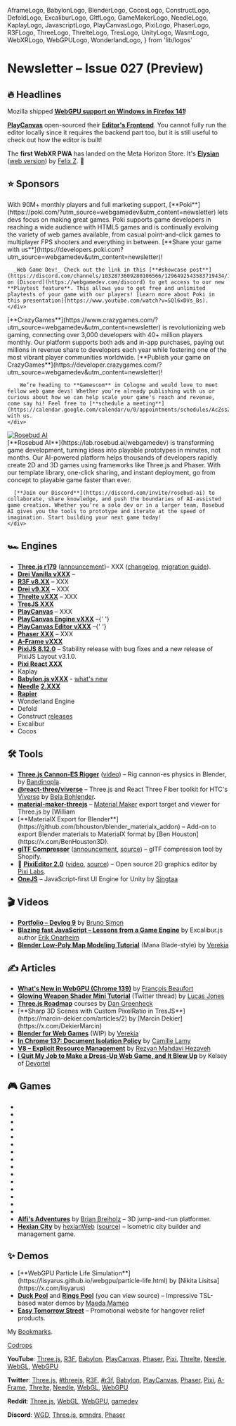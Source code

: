   AframeLogo,
  BabylonLogo,
  BlenderLogo,
  CocosLogo,
  ConstructLogo,
  DefoldLogo,
  ExcaliburLogo,
  GltfLogo,
  GameMakerLogo,
  NeedleLogo,
  KaplayLogo,
  JavascriptLogo,
  PlayCanvasLogo,
  PixiLogo,
  PhaserLogo,
  R3FLogo,
  ThreeLogo,
  ThrelteLogo,
  TresLogo,
  UnityLogo,
  WasmLogo,
  WebXRLogo,
  WebGPULogo,
  WonderlandLogo,
} from 'lib/logos'

# Newsletter – Issue 027 (Preview)

<SubTitleDate value="2025-08-12" />

<NoBulletListStyles />
<NewsletterStyles />

## 🔥 Headlines

<WebGPULogo /> Mozilla shipped [**WebGPU support on Windows in Firefox
141**](https://mozillagfx.wordpress.com/2025/07/15/shipping-webgpu-on-windows-in-firefox-141/)!

<PlayCanvasLogo /> [**PlayCanvas**](https://playcanvas.com/) open-sourced their [**Editor's
Frontend**](https://blog.playcanvas.com/playcanvas-editor-frontend-is-now-open-source/). You cannot
fully run the editor locally since it requires the backend part too, but it is still useful to check
out how the editor is built!

<WebXRLogo /> The **first WebXR PWA** has landed on the Meta Horizon Store. It's
[**Elysian**](https://www.meta.com/en-gb/experiences/elysian/9682662301753288/) ([web
version](https://elysian.fun/)) by [Felix Z](https://x.com/felix_trz). 👏

## ⭐️ Sponsors

<div className="flex flex-col gap-5 mt-5">
  <div className="flex flex-col gap-5 lg:flex-row items-center">
    <div className="mx-auto w-full max-w-[140px] h-full max-h-[140px] flex items-center justify-center">
      <a
        href="https://poki.com/?utm_source=webgamedev&utm_content=newsletter"
        target="_blank"
        rel="noopener"
      >
        <PokiLogo className="w-full max-w-130 scale-[0.85]" />
      </a>
    </div>
    <div className="flex flex-col gap-3 [&>*]:!my-0">
      With 90M+ monthly players and full marketing support, [**Poki**](https://poki.com/?utm_source=webgamedev&utm_content=newsletter) lets devs focus on making great games. Poki supports game developers in reaching a wide audience with HTML5 games and is continually evolving the variety of web games available, from casual point-and-click games to multiplayer FPS shooters and everything in between. [**Share your game with us**](https://developers.poki.com?utm_source=webgamedev&utm_content=newsletter)!

      _Web Game Dev!_ Check out the link in this [**#showcase post**](https://discord.com/channels/1032873609280106566/1296492543583719434/1296492543583719434) on [Discord](https://webgamedev.com/discord) to get access to our new **Playtest feature**. This allows you to get free and unlimited playtests of your game with our players! [Learn more about Poki in this presentation](https://www.youtube.com/watch?v=SQl6xDVs_Bs).
    </div>

  </div>

<div className="h-px bg-gray-200 dark:bg-neutral-800" />

  <div className="flex flex-col gap-5 lg:flex-row items-center">
    <div className="mx-auto w-full max-w-[140px] h-full max-h-[140px] flex items-center justify-center">
      <a
        href="https://www.crazygames.com/?utm_source=webgamedev&utm_content=newsletter"
        target="_blank"
        rel="noopener"
      >
        <CGLogo className="w-full max-w-130" />
      </a>
    </div>
    <div className="flex flex-col gap-3 [&>*]:!my-0">
        [**CrazyGames**](https://www.crazygames.com/?utm_source=webgamedev&utm_content=newsletter)
        is revolutionizing web gaming, connecting over 3,000 developers with 40+
        million players monthly. Our platform supports both ads and in-app purchases, paying out
        millions in revenue share to developers each year while fostering one of the most vibrant
        player communities worldwide. [**Publish your game on CrazyGames**](https://developer.crazygames.com/?utm_source=webgamedev&utm_content=newsletter)!

        We’re heading to **Gamescom** in Cologne and would love to meet fellow web game devs! Whether you're already publishing with us or curious about how we can help scale your game's reach and revenue, come say hi! Feel free to [**schedule a meeting**](https://calendar.google.com/calendar/u/0/appointments/schedules/AcZssZ0KM1KvCV72i9EUWDZ8RwXq4eQmym_K6ZwmAtNCqZ26QLnwzHcdcGVzGVVw4HDRX_lBjQ02eV0Q) with us.
    </div>

  </div>

<div className="h-px bg-gray-200 dark:bg-neutral-800" />

  <div className="flex flex-col gap-5 lg:flex-row items-center">
    <div className="mx-auto w-full max-w-[140px] h-full max-h-[140px] flex items-center justify-center">
      <a
        href="https://lab.rosebud.ai/webgamedev"
        target="_blank"
        rel="noopener"
      >
        <img src="/partnerships/rosebud.png" alt="Rosebud AI" className="w-full max-w-36" />
      </a>
    </div>
    <div className="flex flex-col gap-3 [&>*]:!my-0">
      [**Rosebud AI**](https://lab.rosebud.ai/webgamedev) is transforming game development, turning ideas into playable prototypes in minutes, not months. Our AI-powered platform helps thousands of developers rapidly create 2D and 3D games using frameworks like Three.js and Phaser. With our template library, one-click sharing, and instant deployment, go from concept to playable game faster than ever.
      
      [**Join our Discord**](https://discord.com/invite/rosebud-ai) to collaborate, share knowledge, and push the boundaries of AI-assisted game creation. Whether you're a solo dev or in a larger team, Rosebud AI gives you the tools to prototype and iterate at the speed of imagination. Start building your next game today!
    </div>
  </div>
</div>

## 🏎 Engines

- <ThreeLogo /> [**Three.js r179**](https://github.com/mrdoob/three.js/releases)
  ([announcement](https://x.com/threejs/status/1951272304803254698))– XXX
  ([changelog](https://github.com/mrdoob/three.js/releases), [migration
  guide](https://github.com/mrdoob/three.js/wiki/Migration-Guide)).
- <ThreeLogo /> [**Drei Vanilla vXXX**](https://github.com/pmndrs/drei-vanilla/releases) –
- <R3FLogo /> [**R3F v8.XX**](https://github.com/pmndrs/react-three-fiber/releases) – XXX
- <R3FLogo /> [**Drei v9.XX**](https://github.com/pmndrs/drei/releases) – XXX
- <ThrelteLogo /> [**Threlte vXXX**](https://bsky.app/profile/threlte.xyz) – XXX
- <TresLogo /> [**TresJS XXX**](https://github.com/Tresjs/tres/releases)
- <PlayCanvasLogo /> [**PlayCanvas**](https://playcanvas.com/) – XXX
- <PlayCanvasLogo /> [**PlayCanvas Engine vXXX**](https://github.com/playcanvas/engine/releases)
  –{' '}
- <PlayCanvasLogo /> [**PlayCanvas Editor vXXX**](https://github.com/playcanvas/editor/releases)
  –{' '}
- <PhaserLogo /> [**Phaser XXX**](https://github.com/photonstorm/phaser/releases) – XXX
- <AframeLogo /> [**A-Frame vXXX**](https://github.com/aframevr/aframe/releases)
- <PixiLogo /> [**PixiJS 8.12.0**](https://pixijs.com/blog/8.12.0) – Stability release with bug
  fixes and a new release of PixiJS Layout v3.1.0.
- <PixiLogo /> [**Pixi React XXX**](https://github.com/pixijs/pixi-react/releases)
- <KaplayLogo /> Kaplay
- <BabylonLogo /> [**Babylon.js vXXX**](https://github.com/BabylonJS/Babylon.js/releases) - [what's
  new](https://doc.babylonjs.com/whats-new/)
- <NeedleLogo /> [**Needle**](https://needle.tools/)
  [**2.XXX**](https://github.com/needle-tools/needle-engine-support/releases)
- [**Rapier**](https://github.com/dimforge/rapier/blob/master/CHANGELOG.md)
- <WonderlandLogo /> Wonderland Engine
- <DefoldLogo /> Defold
- <ConstructLogo /> Construct [releases](https://www.construct.net/en/make-games/releases)
- <ExcaliburLogo /> Excalibur
- <CocosLogo /> Cocos

## 🛠 Tools

- <ThreeLogo /> [**Three.js Cannon-ES
  Rigger**](https://github.com/bandinopla/threejs-cannones-rigger)
  ([video](https://x.com/bandinopla/status/1952111165179641900)) – Rig cannon-es physics in Blender,
  by [Bandinopla](https://x.com/bandinopla).
- <ThreeLogo /> <R3FLogo /> [**@react-three/viverse**](https://x.com/BelaBohlender/status/1949856764456812871)
  – Three.js and React Three Fiber toolkit for HTC's [Viverse](https://www.viverse.com/) by [Bela
  Bohlender](https://x.com/BelaBohlender).
- <ThreeLogo /> [**material-maker-threejs**](https://github.com/williamchange/material-maker-threejs)
  – [Material Maker](https://www.materialmaker.org/) export target and viewer for Three.js by
  [William
- <BlenderLogo />
  [**MaterialX Export for Blender**](https://github.com/bhouston/blender_materialx_addon) – Add-on to
  export Blender materials to MaterialX format by [Ben Houston](https://x.com/BenHouston3D).
- <GltfLogo /> [**glTF Compressor**](https://gltf-compressor.com/)
  ([announcement](https://x.com/pushmatrix/status/1950974228338975019),
  [source](https://github.com/shopify/gltf-compressor)) – glTF compression tool by Shopify.
- 🎨 [**PixiEditor 2.0**](https://pixieditor.net/) ([video](https://www.youtube.com/watch?v=5hmW2ZKO1YY), [source](https://github.com/PixiEditor/PixiEditor)) – Open source 2D graphics editor by [Pixi Labs](https://x.com/PixiEditor).
- <UnityLogo /> [**OneJS**](https://onejs.com/) – JavaScript-first UI Engine for Unity by
  [Singtaa](https://x.com/Singtaa)

## 🎬 Videos

- <ThreeLogo /> [**Portfolio – Devlog 9**](https://www.youtube.com/watch?v=Hj3dEWdqEos) by [Bruno
  Simon](https://x.com/bruno_simon)
- <JavascriptLogo /> [**Blazing fast JavaScript – Lessons from a Game
  Engine**](https://www.youtube.com/watch?v=xCB9cB9YZL8) by Excalibur.js author [Erik
  Onarheim](https://erikonarheim.com/)
- <BlenderLogo /> [**Blender Low-Poly Map Modeling
  Tutorial**](https://www.youtube.com/watch?v=XSLshKjvlhk) (Mana Blade-style) by
  [Verekia](https://x.com/verekia)

## ✍️ Articles

- <WebGPULogo /> [**What's New in WebGPU (Chrome
  139)**](https://developer.chrome.com/blog/new-in-webgpu-139) by [François
  Beaufort](https://x.com/quicksave2k)
- <ThreeLogo /> [**Glowing Weapon Shader Mini
  Tutorial**](https://x.com/_LucasJones/status/1939292682633011503) (Twitter thread) by [Lucas
  Jones](https://x.com/_LucasJones)
- <ThreeLogo /> [**Three.js Roadmap**](https://threejsroadmap.com/) courses by [Dan
  Greenheck](https://x.com/dangreenheck)
- <TresLogo />
  [**Sharp 3D Scenes with Custom PixelRatio in TresJS**](https://marcin-dekier.com/articles/2) by [Marcin
  Dekier](https://x.com/DekierMarcin)
- <BlenderLogo /> [**Blender for Web Games**](https://www.webgamedev.com/engines-libraries/blender)
  (WIP) by [Verekia](https://x.com/verekia)
- <JavascriptLogo /> [**In Chrome 137: Document Isolation
  Policy**](https://developer.chrome.com/blog/document-isolation-policy) by [Camille
  Lamy](https://www.linkedin.com/in/camille-lamy-2506a459/)
- <JavascriptLogo /> [**V8 – Explicit Resource
  Management**](https://v8.dev/features/explicit-resource-management) by [Rezvan Mahdavi
  Hezaveh](https://github.com/rmahdav)
- <PokiIcon className="size-5 inline-block" /> [**I Quit My Job to Make a Dress-Up Web Game, and It Blew
  Up**](https://medium.com/poki/i-quit-my-job-to-make-a-dress-up-web-game-and-it-blew-up-8bbfefca4a1d)
  by Kelsey of [Devortel](https://x.com/devortel)

## 🎮 Games

- <GameRelease
    title="Combat Online 2"
    url="https://poki.com/en/g/combat-online-2"
    developer="Nadgames"
    developerUrl="https://nadgames.com/"
    description="Multiplayer FPS with various UGC maps."
    EngineIcon={PlayCanvasLogo}
  />
- <GameRelease
    title="Digger Escape"
    url="https://poki.com/en/g/digger-escape"
    developer="Platonov Developer"
    developerUrl="https://nedokoder.com/"
    description="Collect resources and build a base."
    EngineIcon={ConstructLogo}
  />
- <GameRelease
    title="Plonky"
    url="https://poki.com/en/g/plonky"
    developer="Gametornado"
    developerUrl="https://www.youtube.com/Gametornado"
    description="Ragdoll physics puzzle platformer."
    EngineIcon={ConstructLogo}
  />
- <GameRelease
    title="Dino Miner"
    url="https://poki.com/en/g/dino-miner"
    developer="monoinyo"
    developerUrl="https://x.com/monoinyo"
    description="Action and idle game with a sword-wielding dinosaur."
    EngineIcon={ConstructLogo}
  />
- <GameRelease
    title="circloO XL"
    url="https://poki.com/en/g/circloo-xl"
    developer="Florian van Strien"
    developerUrl="https://florianvanstrien.nl/"
    description="Relaxing circle-physics puzzle game."
    EngineIcon={GameMakerLogo}
  />
- <GameRelease
    title="Tanks 3D"
    url="https://www.crazygames.com/game/tanks-3d"
    developer="Yp3d"
    developerUrl="https://yp3d.com/"
    description="Multiplayer tank battle game on a destructible map."
    EngineIcon={ThreeLogo}
  />
- <GameRelease
    title="SimplyUp.io"
    url="https://www.crazygames.com/game/simplyup-io"
    developer="Elanra Studios"
    developerUrl="https://elanrastudios.com/"
    description="Multiplayer parkour game."
    EngineIcon={PlayCanvasLogo}
  />
- <GameRelease
    title="Escape From Pizzeria"
    url="https://www.crazygames.com/game/escape-from-pizzeria"
    description="Roblox-like escape game in a haunted pizzeria."
    EngineIcon={PlayCanvasLogo}
  />
- <GameRelease
    title="Crazy Jump Jump Multiplayer"
    url="https://www.crazygames.com/game/crazy-jump-jump-multiplayer"
    developer="Dinobros"
    developerUrl="https://www.dinobros.com/"
    description="Jumping puzzle game."
    EngineIcon={ConstructLogo}
  />
- <GameRelease
    title="Stickman and Guns"
    url="https://www.crazygames.com/game/stickman-and-guns"
    developer="Rike Games"
    developerUrl="https://rikegames.com/"
    description="2D multiplayer platform shooter."
    EngineIcon={UnityLogo}
  />
- <GameRelease
    title="Mana Blade"
    url="https://webgamer.io/en/g/mana-blade"
    developer="Verekia"
    developerUrl="https://x.com/verekia"
    description="3D MMORPG where you fight invading demons."
    EngineIcon={R3FLogo}
  />
- <GameRelease
    title="Drift.io"
    url="https://webgamer.io/en/g/drift-io"
    developer="Slipstream Games"
    developerUrl="https://drift.io"
    description="Car game with racing and battle modes."
    EngineIcon={WasmLogo}
  />
- <GameRelease
    title="Carillion"
    url="https://webgamer.io/en/g/carillion"
    developer="Tiaratum Games"
    developerUrl="https://www.tiaratum.com/"
    description="3D Crillion-like puzzle game."
    EngineIcon={BabylonLogo}
  />
- <GameRelease
    title="Overtide.io"
    url="https://webgamer.io/en/g/overtide-io"
    developer="Legion Games"
    developerUrl="https://legionplatforms.com/"
    description="3D multiplayer FPS."
    EngineIcon={UnityLogo}
  />
- <GameRelease
    title="Poxel.io"
    url="https://webgamer.io/en/g/poxel-io"
    developer="Legion Games"
    developerUrl="https://legionplatforms.com/"
    description="3D multiplayer FPS with a voxel art style."
    EngineIcon={UnityLogo}
  />
- <ThreeLogo /> [**Alfi's Adventures**](https://worlds.viverse.com/EcxNxwe) by [Brian
  Breiholz](https://x.com/BrianBreiholz) – 3D jump-and-run platformer.
- <ThreeLogo /> [**Hexian City**](https://cube-city.vercel.app/) by
  [hexianWeb](https://x.com/hexian37496562)
  ([source](https://github.com/hexianWeb/CubeCity/blob/big-simcity/README.en.md)) – Isometric city
  builder and management game.

## ✨ Demos

- <WebGPULogo />
  [**WebGPU Particle Life Simulation**](https://lisyarus.github.io/webgpu/particle-life.html) by [Nikita
  Lisitsa](https://x.com/lisyarus)
- <ThreeLogo /> [**Duck Pool**](https://mameson.com/experiment/glsl/aka_15/aka_15.html) and [**Rings
  Pool**](https://mameson.com/experiment/glsl/aka_14/aka_14.html) (you can view source) – Impressive
  TSL-based water demos by [Maeda Mameo](https://x.com/mamesoncom)
- <ThreeLogo /> [**Easy Tomorrow Street**](https://www.easytomorrow.com/en) – Promotional website
  for hangover relief products.

My [Bookmarks](https://x.com/i/bookmarks).

[Codrops](https://tympanus.net/codrops/all-posts/)

**YouTube**:
[Three.js](https://www.youtube.com/results?search_query=three+js),
[R3F](https://www.youtube.com/results?search_query=react+three+fiber),
[Babylon](https://www.youtube.com/results?search_query=babylon+js),
[PlayCanvas](https://www.youtube.com/results?search_query=playcanvas),
[Phaser](https://www.youtube.com/results?search_query=phaser+js),
[Pixi](https://www.youtube.com/results?search_query=pixi+js),
[Threlte](https://www.youtube.com/results?search_query=threlte),
[Needle](https://www.youtube.com/results?search_query=needle+tools),
[WebGL](https://www.youtube.com/results?search_query=webgl),
[WebGPU](https://www.youtube.com/results?search_query=webgpu)

**Twitter**:
[Three.js](https://x.com/threejs),
[#threejs](https://x.com/hashtag/threejs),
[R3F](https://x.com/0xca0a),
[#r3f](https://x.com/hashtag/r3f),
[Babylon](https://x.com/babylonjs),
[PlayCanvas](https://x.com/playcanvas),
[Phaser](https://x.com/phaser_),
[Pixi](https://x.com/PixiJS),
[A-Frame](https://x.com/aframevr),
[Threlte](https://x.com/threlte),
[Needle](https://x.com/NeedleTools),
[WebGL](https://x.com/WebGL),
[WebGPU](https://x.com/WebGPU)

**Reddit**:
[Three.js](https://www.reddit.com/r/threejs/top/?t=month),
[WebGL](https://www.reddit.com/r/webgl/top/?t=month),
[WebGPU](https://www.reddit.com/r/webgpu/top/?t=month),
[gamedev](https://www.reddit.com/r/gamedev/top/?t=month)

**Discord**:
[WGD](https://discord.com/channels/1032873609280106566/1051338271097094165),
[Three.js](https://discord.com/channels/685241246557667386/1022153550115131473),
[pmndrs](https://discord.com/channels/740090768164651008/1047453248044412968),
[Phaser](https://discord.com/channels/244245946873937922/1020022549247164466)

<NewsletterFooter tweetId="WILL_BE_UPDATED_IN_A_MINUTE" />
